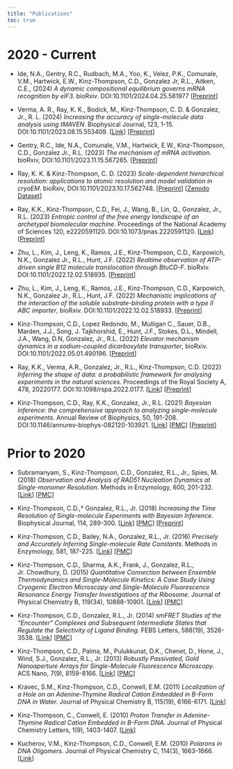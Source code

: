 ```yaml
---
title: "Publications"
toc: true
---
```



# 2020 - Current

* Ide, N.A., Gentry, R.C., Rudbach, M.A., Yoo, K., Velez, P.K., Comunale, V.M., Hartwick, E.W., Kinz-Thompson, C.D., Gonzalez Jr, R.L., Aitken, C.E., (2024) *A dynamic compositional equilibrium governs mRNA recognition by eIF3.* bioRxiv. DOI:10.1101/2024.04.25.581977
\[[Preprint](https://www.biorxiv.org/content/10.1101/2024.04.25.581977v1)\]

* Verma, A. R., Ray, K. K., Bodick, M., Kinz-Thompson, C. D. & Gonzalez, Jr., R. L. (2024) *Increasing the accuracy of single-molecule data analysis using tMAVEN*. Biophysical Journal, 123, 1-15. DOI:10.1101/2023.08.15.553409.
\[[Link](https://www.sciencedirect.com/science/article/pii/S0006349524000389)\]
\[[Preprint](https://www.biorxiv.org/content/10.1101/2023.08.15.553409v2)\]

* Gentry, R.C., Ide, N.A., Comunale, V.M., Hartwick, E.W., Kinz-Thompson, C.D., Gonzalez Jr., R.L. (2023) *The mechanism of mRNA activation*. bioRxiv, DOI:10.1101/2023.11.15.567265.
\[[Preprint](https://www.biorxiv.org/content/10.1101/2023.11.15.567265v1)\]

* Ray, K. K. & Kinz-Thompson, C. D. (2023) *Scale-dependent hierarchical resolution: applications to atomic resolution and model validation in cryoEM*. bioRxiv, DOI:10.1101/2023.10.17.562748.
\[[Preprint](https://www.biorxiv.org/content/10.1101/2023.10.17.562748v1)\]
\[[Zenodo Dataset](https://zenodo.org/records/10011336)\]

* Ray, K.K., Kinz-Thompson, C.D., Fei, J., Wang, B., Lin, Q., Gonzalez, Jr., R.L. (2023) *Entropic control of the free energy landscape of an archetypal biomolecular machine*. Proceedings of the National Academy of Sciences 120, e2220591120. DOI:10.1073/pnas.2220591120.
\[[Link](https://www.pnas.org/doi/10.1073/pnas.2220591120)\]
\[[Preprint](https://www.biorxiv.org/content/10.1101/2022.10.03.510626v2)\]

* Zhu, L., Kim, J., Leng, K., Ramos, J.E., Kinz-Thompson, C.D., Karpowich, N.K., Gonzalez Jr., R.L., Hunt, J.F. (2022) *Realtime observation of ATP-driven single B12 molecule translocation through BtuCD-F*. bioRxiv. DOI:10.1101/2022.12.02.518935. 
\[[Preprint](https://www.biorxiv.org/content/10.1101/2022.12.02.518935v1)\]

* Zhu, L., Kim, J., Leng, K., Ramos, J.E., Kinz-Thompson, C.D., Karpowich, N.K., Gonzalez Jr., R.L., Hunt, J.F. (2022) *Mechanistic implications of the interaction of the soluble substrate-binding protein with a type II ABC importer*, bioRxiv. DOI:10.1101/2022.12.02.518933.
\[[Preprint](https://www.biorxiv.org/content/10.1101/2022.12.02.518933v1)\]

* Kinz-Thompson, C.D., Lopez Redondo, M., Mulligan C., Sauer, D.B., Marden, J.J., Song, J. Tajkhorshid, E., Hunt, J.F., Stokes, D.L., Mindell, J.A., Wang, D.N, Gonzalez, Jr., R.L. (2022) *Elevator mechanism dynamics in a sodium-coupled dicarboxylate transporter*, bioRxiv. DOI:10.1101/2022.05.01.490196.
\[[Preprint](https://www.biorxiv.org/content/10.1101/2022.05.01.490196v2)\]

* Ray, K.K., Verma, A.R., Gonzalez, Jr., R.L., Kinz-Thompson, C.D. (2022) *Inferring the shape of data: a probabilistic framework for analysing experiments in the natural sciences*. Proceedings of the Royal Society A, 478, 20220177. DOI:10.1098/rspa.2022.0177. 
\[[Link](https://royalsocietypublishing.org/doi/full/10.1098/rspa.2022.0177)\]
\[[Preprint](https://arxiv.org/abs/2109.12462)\]

* Kinz-Thompson, C.D., Ray, K.K., Gonzalez, Jr., R.L. (2021) *Bayesian inference: the comprehensive approach to analyzing single-molecule experiments*. Annual Review of Biophysics, 50, 191-208. DOI:10.1146/annurev-biophys-082120-103921.
\[[Link](https://www.annualreviews.org/doi/abs/10.1146/annurev-biophys-082120-103921)\]
\[[PMC](https://www.ncbi.nlm.nih.gov/pmc/articles/PMC8238404/)\]
\[[Preprint](https://www.biorxiv.org/content/10.1101/2020.10.23.353110v1)\]

# Prior to 2020

* Subramanyam, S., Kinz-Thompson, C.D., Gonzalez, R.L., Jr., Spies, M. (2018) *Observation and Analysis of RAD51 Nucleation Dynamics at Single-monomer Resolution*. Methods in Enzymology, 600, 201-232. \[[Link](https://www.sciencedirect.com/science/article/pii/S007668791730383X)\] \[[PMC](https://www.ncbi.nlm.nih.gov/pmc/articles/PMC6033278/)\]

* Kinz-Thompson, C.D.,† Gonzalez, R.L., Jr. (2018) *Increasing the Time Resolution of Single-molecule Experiments with Bayesian Inference.* Biophysical Journal, 114, 289-300. \[[Link](https://www.sciencedirect.com/science/article/pii/S0006349517349731)\] \[[PMC](https://www.ncbi.nlm.nih.gov/pmc/articles/PMC5984981/)\] \[[Preprint](https://www.biorxiv.org/content/10.1101/099648v3)\]

* Kinz-Thompson, C.D., Bailey, N.A., Gonzalez, R.L., Jr. (2016) *Precisely and Accurately Inferring Single-molecule Rate Constants*. Methods in Enzymology, 581, 187-225. \[[Link](https://www.ncbi.nlm.nih.gov/pmc/articles/PMC5746875/)\] \[[PMC](https://www.ncbi.nlm.nih.gov/pmc/articles/PMC5746875/)\]

* Kinz-Thompson, C.D., Sharma, A.K., Frank, J., Gonzalez, R.L., Jr. Chowdhury, D. (2015) *Quantitative Connection between Ensemble Thermodynamics and Single-Molecule Kinetics: A Case Study Using Cryogenic Electron Microscopy and Single-Molecule Fluorescence Resonance Energy Transfer Investigations of the Ribosome.* Journal of Physical Chemistry B, 119(34), 10888-10901. \[[Link](https://pubs.acs.org/doi/10.1021/jp5128805)\] \[[PMC](https://www.ncbi.nlm.nih.gov/pmc/articles/PMC4552622/)\]

* Kinz-Thompson, C.D., Gonzalez, R.L., Jr. (2014) *smFRET Studies of the “Encounter” Complexes and Subsequent Intermediate States that Regulate the Selectivity of Ligand Binding*. FEBS Letters, 588(19), 3526-3538. \[[Link](https://febs.onlinelibrary.wiley.com/doi/10.1016/j.febslet.2014.07.013)\] \[[PMC](https://www.ncbi.nlm.nih.gov/pmc/articles/PMC4779314/)\]

* Kinz-Thompson, C.D., Palma, M., Pulukkunat, D.K., Chenet, D., Hone, J., Wind, S.J., Gonzalez, R.L., Jr. (2013) *Robustly Passivated, Gold Nanoaperture Arrays for Single-Molecule Fluorescence Microscopy.* ACS Nano, 7(9), 8159-8166. \[[Link](https://pubs.acs.org/doi/10.1021/nn403447s)\] \[[PMC](https://www.ncbi.nlm.nih.gov/pmc/articles/PMC4748375/)\]

* Kravec, S.M., Kinz-Thompson, C.D., Conwell, E.M. (2011) *Localization of a Hole on an Adenine-Thymine Radical Cation Embedded in B-Form DNA in Water.* Journal of Physical Chemistry B, 115(19), 6166-6171. \[[Link](https://pubs.acs.org/doi/10.1021/jp110062y)\]

* Kinz-Thompson, C., Conwell, E. (2010) *Proton Transfer in Adenine-Thymine Radical Cation Embedded in B-Form DNA. *Journal of Physical Chemistry Letters, 1(9), 1403-1407. \[[Link](https://pubs.acs.org/doi/10.1021/jz100214h)\]

* Kucherov, V.M., Kinz-Thompson, C.D., Conwell, E.M. (2010) *Polarons in DNA Oligomers.* Journal of Physical Chemistry C, 114(3), 1663-1666. \[[Link](https://pubs.acs.org/doi/10.1021/jp908809t)\]
